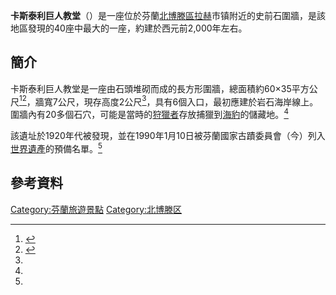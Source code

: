 {{NoteTA
|G1=Unit
}}
{{Infobox ancient site
  |name = 卡斯泰利巨人教堂
  |native_name = Kastellin jätinkirkko
  |alternate_name =
  |image = Kastelli giant's church 2.JPG
  |alt = 
  |caption = 卡斯泰利巨人教堂的東南角
  |map_type = Finland
  |map_alt =
  |location = {{FIN}}[[北博滕區|北博滕區]][[拉赫|拉赫]]市镇{{tsl|fi|Pattijoki|帕蒂約基}}
  |region =
  |coordinates = {{coord|64.631317|24.711617|display=inline,title}}
  |type = 圍牆
  |epochs = [[新石器時代|新石器時代]]
}}
'''卡斯泰利巨人教堂'''（{{lang-fi|Kastellin jätinkirkko}}）是一座位於芬蘭[[北博滕區|北博滕區]][[拉赫|拉赫]]市镇{{tsl|fi|Pattijoki|帕蒂約基}}附近的史前石圍牆，是該地區發現的40座{{tsl|en|Giant's Church|巨人教堂}}中最大的一座，約建於西元前2,000年左右。

== 簡介 ==
卡斯泰利巨人教堂是一座由石頭堆砌而成的長方形圍牆，總面積約60×35平方公尺<ref name="sue">{{Cite book|last1=Pollard|first1=Tony|last2=Banks|first2=Iain|title=War and Sacrifice: Studies in the Archaeology of Conflict |year=2006|page=189|publisher=BRILL|isbn=9047418921}}</ref><ref name="unesco">{{Cite web |title=The large Stone Age ruin of Kastelli at Pattijoki |url=https://whc.unesco.org/en/tentativelists/219/ |publisher=UNESCO World Heritage Centre |language=en |access-date=2020-08-14 |archive-date=2019-09-13 |archive-url=https://web.archive.org/web/20190913160716/http://whc.unesco.org/en/tentativelists/219/ |dead-url=no }}</ref>，牆寬7公尺，現存高度2公尺<ref name="sue"/>，具有6個入口，最初應建於岩石海岸線上。圍牆內有20多個石穴，可能是當時的[[狩獵採集|狩獵者]]存放捕獵到[[海豹|海豹]]的儲藏地。<ref name="unesco" />

該遺址於1920年代被發現，並在1990年1月10日被芬蘭國家古蹟委員會（今{{tsl|en|Finnish Heritage Agency|芬蘭遺產局}}）列入[[芬蘭世界遺產列表|世界遺產]]的預備名單。<ref name="unesco" />

== 參考資料 ==
{{reflist|30em}}

[[Category:芬蘭旅遊景點|Category:芬蘭旅遊景點]]
[[Category:北博滕区|Category:北博滕区]]